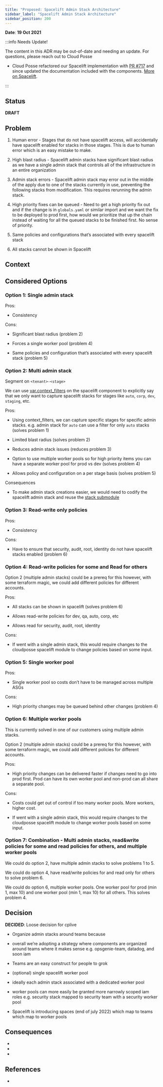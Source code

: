 ```yaml
---
title: "Proposed: Spacelift Admin Stack Architecture"
sidebar_label: "Spacelift Admin Stack Architecture"
sidebar_position: 200
---
```


**Date**: **19 Oct 2021**

:::info Needs Update!

The content in this ADR may be out-of-date and needing an update. For questions, please reach out to Cloud Posse

- Cloud Posse refactored our Spacelift implementation with [PR #717](https://github.com/cloudposse/terraform-aws-components/pull/717) and since updated the documentation included with the components. [More on Spacelift](/components/library/aws/spacelift/).

:::

## Status
**DRAFT**

## Problem
1. Human error - Stages that do not have spacelift access, will accidentally have spacelift enabled for stacks in those stages. This is due to human error which is an easy mistake to make.

2. High blast radius - Spacelift admin stacks have significant blast radius as we have a single admin stack that controls all of the infrastructure in an entire organization

3. Admin stack errors - Spacelift admin stack may error out in the middle of the apply due to one of the stacks currently in use, preventing the following stacks from modification. This requires rerunning the admin stack.

4. High priority fixes can be queued - Need to get a high priority fix out and if the change is in `globals.yaml` or similar import and we want the fix to be deployed to prod first, how would we prioritize that up the chain instead of waiting for all the queued stacks to be finished first. No sense of priority.

5. Same policies and configurations that’s associated with every spacelift stack

6. All stacks cannot be shown in Spacelift

## Context

## Considered Options

### Option 1: Single admin stack

Pros:

- Consistency

Cons:

- Significant blast radius (problem 2)

- Forces a single worker pool (problem 4)

- Same policies and configuration that’s associated with every spacelift stack (problem 5)

### Option 2: Multi admin stack

Segment on `<tenant>-<stage>`

We can use [var.context_filters](https://github.com/cloudposse/terraform-spacelift-cloud-infrastructure-automation#input_context_filters) on the spacelift component to explicitly say that we only want to capture spacelift stacks for stages like `auto`, `corp`, `dev`, `staging`, etc.

Pros:

- Using context_filters, we can capture specific stages for specific admin stacks. e.g. admin stack for `auto` can use a filter for only `auto` stacks (solves problem 1)

- Limited blast radius (solves problem 2)

- Reduces admin stack issues (reduces problem 3)

- Option to use multiple worker pools so for high priority items you can have a separate worker pool for prod vs dev (solves problem 4)

- Allows policy and configuration on a per stage basis (solves problem 5)

Consequences

- To make admin stack creations easier, we would need to codify the spacelift admin stack and reuse the [stack submodule](https://github.com/cloudposse/terraform-spacelift-cloud-infrastructure-automation/tree/master/modules/stack)

### Option 3: Read-write only policies

Pros:

- Consistency

Cons:

- Have to ensure that security, audit, root, identity do not have spacelift stacks enabled (problem 6)

### Option 4: Read-write policies for some and Read for others

Option 2 (multiple admin stacks) could be a prereq for this however, with some terraform magic, we could add different policies for different accounts.

Pros:

- All stacks can be shown in spacelift (solves problem 6)

- Allows read-write policies for dev, qa, auto, corp, etc

- Allows read for security, audit, root, identity

Cons:

- If went with a single admin stack, this would require changes to the cloudposse spacelift module to change policies based on some input.

### Option 5: Single worker pool

Pros:

- Single worker pool so costs don’t have to be managed across multiple ASGs

Cons:

- High priority changes may be queued behind other changes (problem 4)

### Option 6: Multiple worker pools

This is currently solved in one of our customers using multiple admin stacks.

Option 2 (multiple admin stacks) could be a prereq for this however, with some terraform magic, we could add different policies for different accounts.

Pros:

- High priority changes can be delivered faster if changes need to go into prod first. Prod can have its own worker pool and non-prod can all share a separate pool.

Cons:

- Costs could get out of control if too many worker pools. More workers, higher cost.

- If went with a single admin stack, this would require changes to the cloudposse spacelift module to change worker pools based on some input.

### Option 7: Combination - Multi admin stacks, read&write policies for some and read policies for others, and multiple worker pools

We could do option 2, have multiple admin stacks to solve problems 1 to 5.

We could do option 4, have read/write policies for and read only for others to solve problem 6.

We could do option 6, multiple worker pools. One worker pool for prod (min 1, max 10) and one worker pool (min 1, max 10) for all others. This solves problem 4.

## Decision

**DECIDED**:
Loose decision for cplive

- Organize admin stacks around teams because

- overall we’re adopting a strategy where components are organized around teams where it makes sense e.g. opsgenie-team, datadog, and soon iam

- Teams are an easy construct for people to grok

- (optional) single spacelift worker pool

- ideally each admin stack associated with a dedicated worker pool

- worker pools can more easily be granted more narrowly scoped iam roles e.g. security stack mapped to security team with a security worker pool

- Spacelift is introducing spaces (end of july 2022) which map to teams which map to worker pools

## Consequences

-

-

-

## References

-


